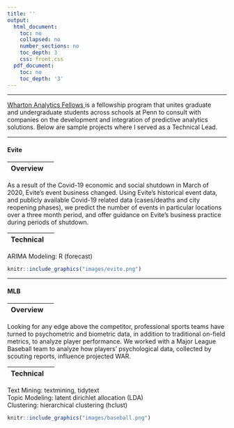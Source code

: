 ```yaml
---
title: ''
output:
  html_document:
    toc: no
    collapsed: no
    number_sections: no
    toc_depth: 3
    css: front.css
  pdf_document:
    toc: no
    toc_depth: '3'
---
```

---

<p><a href = "https://wca.wharton.upenn.edu/students/analytics-fellows/" target = "_blank"> Wharton Analytics Fellows </a>is a fellowship program that unites graduate </br> and undergraduate students across schools at Penn to consult with </br>companies on the development and integration  of predictive analytics</br> solutions. Below are sample projects where I served as a Technical Lead. </p>
---


#### Evite

<div class="row">
<div class="col-sm-6">

|Overview |  |
|:--------|-------:|

As a result of the Covid-19 economic and social shutdown in March of 2020, Evite's event business changed. Using Evite's historical event data, and publicly available Covid-19 related data (cases/deaths and city reopening phases), we predict the number of events in particular locations over a three month period, and offer guidance on Evite's business practice during periods of shutdown.

|Technical |  |
|:--------|-------:|
ARIMA Modeling: R (forecast) </br>

  <a href="https://github.com/katjanewilson/BARTsimulation" target = "_blank"><i class="fa fa-github" aria-hidden="true"></i></a>


</div>
<div class="col-sm-6">


```r
knitr::include_graphics("images/evite.png")
```
</a>

</div>
</div>

---


#### MLB

<div class="row">
<div class="col-sm-6">

|Overview |  |
|:--------|-------:|

Looking for any edge above the competitor, professional sports teams have turned to psychometric and biometric data, in addition to traditional on-field metrics, to analyze player performance. We worked with a Major League Baseball team to analyze how players' psychological data, collected by scouting reports, influence projected WAR.

|Technical |  |
|:--------|-------:|
Text Mining: textmining, tidytext </br>
Topic Modeling: latent dirichlet allocation (LDA) </br>
Clustering: hierarchical clustering (hclust)

  <a href="https://github.com/katjanewilson/BARTsimulation" target = "_blank"><i class="fa fa-github" aria-hidden="true"></i></a>


</div>
<div class="col-sm-6">

<a href="https://katjanewilson.github.io/WhartonAnalytics-MLB//">
```r
knitr::include_graphics("images/baseball.png")
```
</a>

</div>
</div>